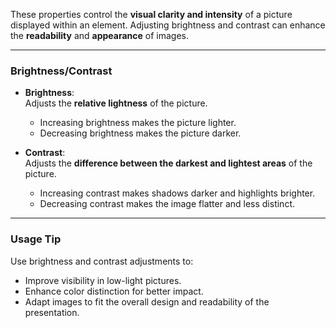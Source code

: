 
These properties control the **visual clarity and intensity** of a picture displayed within an element. Adjusting brightness and contrast can enhance the **readability** and **appearance** of images.

---

### Brightness/Contrast

- **Brightness**:  
  Adjusts the **relative lightness** of the picture.  
  - Increasing brightness makes the picture lighter.
  - Decreasing brightness makes the picture darker.

- **Contrast**:  
  Adjusts the **difference between the darkest and lightest areas** of the picture.  
  - Increasing contrast makes shadows darker and highlights brighter.
  - Decreasing contrast makes the image flatter and less distinct.

---

### Usage Tip

Use brightness and contrast adjustments to:
- Improve visibility in low-light pictures.
- Enhance color distinction for better impact.
- Adapt images to fit the overall design and readability of the presentation.
